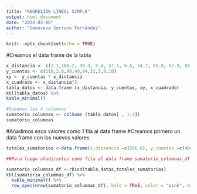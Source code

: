 ```yaml
---
title: "REGRESIÓN LINEAL SIMPLE"
output: html_document
date: "2024-03-06"
author: "Genoveva Serrano Fernández"
---
```


```r
knitr::opts_chunk$set(echo = TRUE)
```

#Creamos el data frame de la tabla
```r
x_distancia <- c(1.1,100.2, 90.3, 5.4, 57.5, 6.6, 34.7, 65.8, 57.9, 86.1)
y_cuentas <- c(110,2,6,98,40,94,31,5,8,10)
xy <- y_cuentas * x_distancia
x_cuadrado <- x_distancia^2
tabla_datos <- data.frame (x_distancia, y_cuentas, xy, x_cuadrado)
kbl(tabla_datos) %>%
kable_minimal()

```

```r
#Sumamos las 4 columnas
sumatorio_columnas <- colSums (tabla_datos[ , 1:4])
sumatorio_columnas
```
#Añadimos esos valores como 1 fila al data frame
#Creamos primero un data frame con los nuevos valores
```r
totales_sumatorios <-data.frame(x_distancia =c(505.6), y_cuentas =c(404.00), xy =c(7041.70), x_cuadrado =c(37873.66))

##Para luego añadirselos como fila al data frame sumatorio_columnas_df

sumatorio_columnas_df <-rbind(tabla_datos,totales_sumatorios)
kbl(sumatorio_columnas_df) %>%
  kable_minimal() %>%
  row_spec(nrow(sumatorio_columnas_df), bold = TRUE, color = "pink", background = "purple")
```


